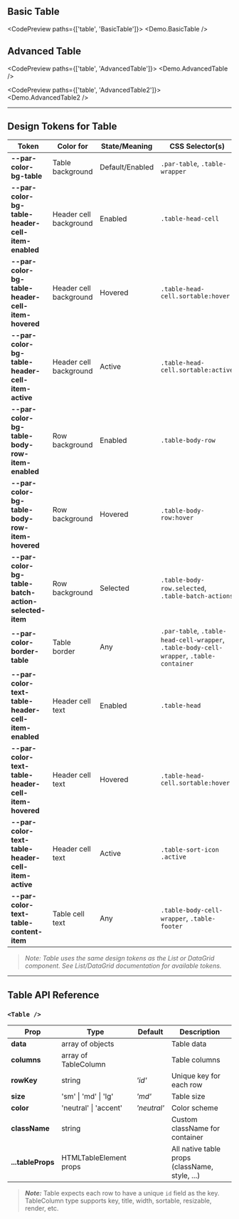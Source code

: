 
## Basic Table

<CodePreview paths={['table', 'BasicTable']}>
  <Demo.BasicTable />
</CodePreview>

## Advanced Table

<CodePreview paths={['table', 'AdvancedTable']}>
  <Demo.AdvancedTable />
</CodePreview>

<CodePreview paths={['table', 'AdvancedTable2']}>
  <Demo.AdvancedTable2 />
</CodePreview>

<div className='h-96' />

---

## Design Tokens for Table

| **Token**                                           | **Color for**          | **State/Meaning** | **CSS Selector(s)**                                                                      |
| --------------------------------------------------- | ---------------------- | ----------------- | ---------------------------------------------------------------------------------------- |
| **--par-color-bg-table**                            | Table background       | Default/Enabled   | `.par-table`, `.table-wrapper`                                                           |
| **--par-color-bg-table-header-cell-item-enabled**   | Header cell background | Enabled           | `.table-head-cell`                                                                       |
| **--par-color-bg-table-header-cell-item-hovered**   | Header cell background | Hovered           | `.table-head-cell.sortable:hover`                                                        |
| **--par-color-bg-table-header-cell-item-active**    | Header cell background | Active            | `.table-head-cell.sortable:active`                                                       |
| **--par-color-bg-table-body-row-item-enabled**      | Row background         | Enabled           | `.table-body-row`                                                                        |
| **--par-color-bg-table-body-row-item-hovered**      | Row background         | Hovered           | `.table-body-row:hover`                                                                  |
| **--par-color-bg-table-batch-action-selected-item** | Row background         | Selected          | `.table-body-row.selected`, `.table-batch-actions`                                       |
| **--par-color-border-table**                        | Table border           | Any               | `.par-table`, `.table-head-cell-wrapper`, `.table-body-cell-wrapper`, `.table-container` |
| **--par-color-text-table-header-cell-item-enabled** | Header cell text       | Enabled           | `.table-head`                                                                            |
| **--par-color-text-table-header-cell-item-hovered** | Header cell text       | Hovered           | `.table-head-cell.sortable:hover`                                                        |
| **--par-color-text-table-header-cell-item-active**  | Header cell text       | Active            | `.table-sort-icon .active`                                                               |
| **--par-color-text-table-content-item**             | Table cell text        | Any               | `.table-body-cell-wrapper`, `.table-footer`                                              |

> _Note: Table uses the same design tokens as the List or DataGrid component. See List/DataGrid documentation for available tokens._

---

## Table API Reference

### `<Table />`

| **Prop**          | **Type**               | **Default** | **Description**                                |
| ----------------- | ---------------------- | ----------- | ---------------------------------------------- |
| **data**          | array of objects       |             | Table data                                     |
| **columns**       | array of TableColumn   |             | Table columns                                  |
| **rowKey**        | string                 | _'id'_      | Unique key for each row                        |
| **size**          | 'sm' \| 'md' \| 'lg'   | _'md'_      | Table size                                     |
| **color**         | 'neutral' \| 'accent'  | _'neutral'_ | Color scheme                                   |
| **className**     | string                 |             | Custom className for container                 |
| **...tableProps** | HTMLTableElement props |             | All native table props (className, style, ...) |

> **_Note:_** Table expects each row to have a unique `id` field as the key. TableColumn type supports key, title, width, sortable, resizable, render, etc.
